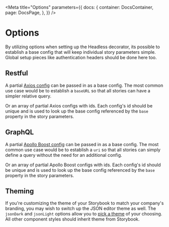
<Meta
    title="Options"
    parameters={{
        docs: {
            container: DocsContainer,
            page: DocsPage,
        },
    }}
/>

# Options

By utilizing options when setting up the Headless decorator, its possible to establish a base config that will keep individual story parameters simple. Global setup pieces like authentication headers should be done here too.

## Restful

A partial [Axios config](https://github.com/axios/axios#request-config) can be passed in as a base config. The most common use case would be to establish a `baseURL` so that all stories can have a simpler relative query.

Or an array of partial Axios configs with ids. Each config's id should be unique and is used to look up the base config referenced by the `base` property in the story parameters.

## GraphQL

A partial [Apollo Boost config](https://www.apollographql.com/docs/react/get-started/#configuration-options) can be passed in as a base config. The most common use case would be to establish a `uri` so that all stories can simply define a query without the need for an additional config.

Or an array of partial Apollo Boost configs with ids. Each config's id should be unique and is used to look up the base config referenced by the `base` property in the story parameters.

## Theming

If you're customizing the theme of your Storybook to match your company's branding, you may wish to switch up the JSON editor theme as well. The `jsonDark` and `jsonLight` options allow you to [pick a theme](https://github.com/mac-s-g/react-json-view#customizing-style) of your choosing. All other component styles should inherit theme from Storybook.

